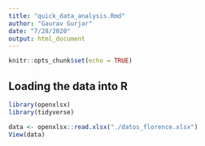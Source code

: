 ```yaml
---
title: "quick_data_analysis.Rmd"
author: "Gaurav Gurjar"
date: "7/28/2020"
output: html_document
---
```


```r
knitr::opts_chunk$set(echo = TRUE)
```

## Loading the data into R
```r
library(openxlsx)
library(tidyverse)
```


```r
data <- openxlsx::read.xlsx("./datos_florence.xlsx")
View(data)
```